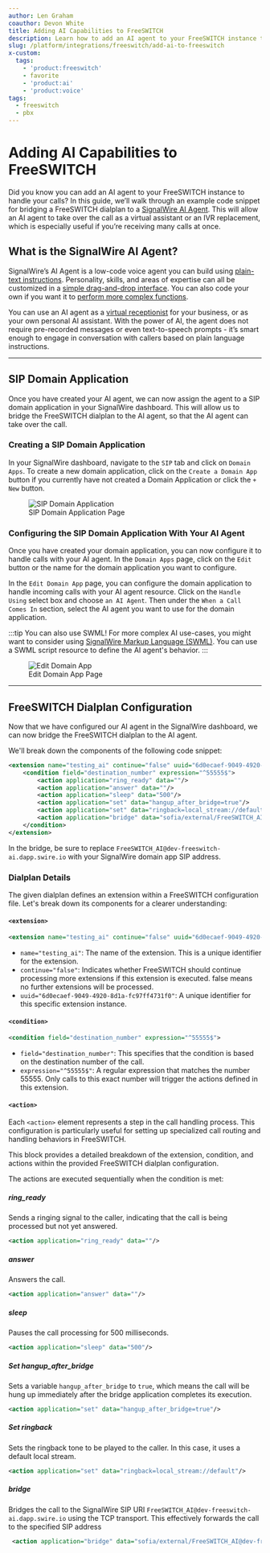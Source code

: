 ```yaml
---
author: Len Graham
coauthor: Devon White
title: Adding AI Capabilities to FreeSWITCH
description: Learn how to add an AI agent to your FreeSWITCH instance to handle your calls.
slug: /platform/integrations/freeswitch/add-ai-to-freeswitch
x-custom:
  tags:
    - 'product:freeswitch'
    - favorite
    - 'product:ai'
    - 'product:voice'
tags:
  - freeswitch
  - pbx
---
```



# Adding AI Capabilities to FreeSWITCH

Did you know you can add an AI agent to your FreeSWITCH instance to handle your calls?
In this guide, we’ll walk through an example code snippet for bridging a FreeSWITCH dialplan to a [SignalWire AI Agent](https://signalwire.com/products/ai-agent).
This will allow an AI agent to take over the call as a virtual assistant or an IVR replacement,
which is especially useful if you’re receiving many calls at once.

## **What is the SignalWire AI Agent?**

SignalWire’s AI Agent is a low-code voice agent you can build using [plain-text instructions](https://signalwire.com/blogs/product/tips-for-building-ai-agent).
Personality, skills, and areas of expertise can all be customized in a [simple drag-and-drop interface](https://signalwire.com/blogs/product/build-your-own-voice-agent).
You can also code your own if you want it to [perform more complex functions](https://signalwire.com/blogs/developers/using-signalwire-ai-agent-to-create-a-surveybot).

You can use an AI agent as a [virtual receptionist](https://signalwire.com/blogs/product/ai-agent-examples) for your business,
or as your own personal AI assistant. With the power of AI, the agent does not require pre-recorded messages or
even text-to-speech prompts - it’s smart enough to engage in conversation with callers based on plain language instructions.

---

## **SIP Domain Application**

Once you have created your AI agent, we can now assign the agent to a SIP domain application in your SignalWire dashboard.
This will allow us to bridge the FreeSWITCH dialplan to the AI agent, so that the AI agent can take over the call.

### Creating a SIP Domain Application

In your SignalWire dashboard, navigate to the `SIP` tab and click on `Domain Apps`.
To create a new domain application, click on the `Create a Domain App` button if you currently have
not created a Domain Application or click the `+ New` button.


<figure className={"img-1080"}>
  <img src={domainImg} alt="SIP Domain Application" />
  <figcaption>SIP Domain Application Page</figcaption>
</figure>

### Configuring the SIP Domain Application With Your AI Agent

Once you have created your domain application, you can now configure it to
handle calls with your AI agent. In the `Domain Apps` page, click on the
`Edit` button or the name for the domain application you want to configure.




In the `Edit Domain App` page, you can configure the domain application to
handle incoming calls with your AI agent resource. Click on the `Handle Using` select box
and choose `an AI Agent`. Then under the `When a Call Comes In` section, select the AI agent
you want to use for the domain application.

:::tip You can also use SWML!
For more complex AI use-cases, you might want to consider using [SignalWire Markup Language (SWML)](/swml).
You can use a SWML script resource to define the AI agent's behavior.
:::

<figure className={"img-1080"}>
  <img src={editDomainImg} alt="Edit Domain App" />
  <figcaption>Edit Domain App Page</figcaption>
</figure>


---

## **FreeSWITCH Dialplan Configuration**

Now that we have configured our AI agent in the SignalWire dashboard, we can now bridge the FreeSWITCH dialplan to the AI agent.

We'll break down the components of the following code snippet:

```xml
<extension name="testing_ai" continue="false" uuid="6d0ecaef-9049-4920-8d1a-fc97ff4731f0">
	<condition field="destination_number" expression="^55555$">
		<action application="ring_ready" data=""/>
		<action application="answer" data=""/>
		<action application="sleep" data="500"/>
		<action application="set" data="hangup_after_bridge=true"/>
		<action application="set" data="ringback=local_stream://default"/>
		<action application="bridge" data="sofia/external/FreeSWITCH_AI@dev-freeswitch-ai.dapp.swire.io;transport=tcp"/>
	</condition>
</extension>
```

In the bridge, be sure to replace `FreeSWITCH_AI@dev-freeswitch-ai.dapp.swire.io` with your SignalWire domain app SIP address.

### Dialplan Details

The given dialplan defines an extension within a FreeSWITCH configuration file. Let's break
down its components for a clearer understanding:

#### `<extension>`

```xml
<extension name="testing_ai" continue="false" uuid="6d0ecaef-9049-4920-8d1a-fc97ff4731f0">
```

- `name="testing_ai"`: The name of the extension. This is a unique identifier for the extension.
- `continue="false"`: Indicates whether FreeSWITCH should continue processing more extensions
if this extension is executed. false means no further extensions will be processed.
- `uuid="6d0ecaef-9049-4920-8d1a-fc97ff4731f0"`: A unique identifier for this specific extension instance.

#### `<condition>`

```xml
<condition field="destination_number" expression="^55555$">
```

- `field="destination_number"`: This specifies that the condition is based on the destination number of the call.
- `expression="^55555$"`: A regular expression that matches the number 55555. Only calls to this
exact number will trigger the actions defined in this extension.

#### `<action>`

Each `<action>` element represents a step in the call handling process. This configuration is particularly
useful for setting up specialized call routing and handling behaviors in FreeSWITCH.

This block provides a detailed breakdown of the extension, condition, and actions within the provided FreeSWITCH dialplan configuration.

The actions are executed sequentially when the condition is met:

##### ring_ready

Sends a ringing signal to the caller, indicating that the call is being processed but not yet answered.

```xml
<action application="ring_ready" data=""/>
```

##### answer

Answers the call.

```xml
<action application="answer" data=""/>
```

##### sleep

Pauses the call processing for 500 milliseconds.

```xml
<action application="sleep" data="500"/>
```

##### Set hangup_after_bridge

Sets a variable `hangup_after_bridge` to `true`, which means the call will be hung up immediately
after the bridge application completes its execution.

```xml
<action application="set" data="hangup_after_bridge=true"/>
```

##### Set ringback

Sets the ringback tone to be played to the caller. In this case, it uses a default local stream.

```xml
<action application="set" data="ringback=local_stream://default"/>
```

##### bridge

Bridges the call to the SignalWire SIP URI `FreeSWITCH_AI@dev-freeswitch-ai.dapp.swire.io` using
the TCP transport. This effectively forwards the call to the specified SIP address

```xml
 <action application="bridge" data="sofia/external/FreeSWITCH_AI@dev-freeswitch-ai.dapp.swire.io;transport=tcp"/>
```







